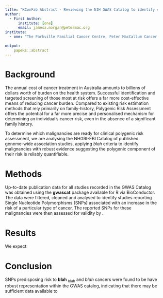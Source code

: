 ```yaml
---
title: "KConFab Abstract - Reviewing the NIH GWAS Catalog to identify candidate malignancies ready for clinical PRS assessment"
author:
  - First Author: 
      institute: [one]
      email: jamesa.morgan@petermac.org
institute:
  - one: "The Parkville Familial Cancer Centre, Peter MacCallum Cancer Centre and The Royal Melbourne Hospital, Melbourne, Victoria, Australia, 3000"
    
output: 
    papeRs::abstract
---
```


# Background
The annual cost of cancer treatment in Australia amounts to billions of dollars worth of burden on the health system. Successful identification and targeted screening of those most at risk offers a far more cost-effective means of reducing cancer burden. Compared to existing risk estimation methods that rely primarily on family-history, Polygenic Risk Assessment offers the potential for a far more precise and personalised mechanism for determining an individual's cancer risk, even in the absence of a significant family history. 

To determine which malignancies are ready for clinical polygenic risk assessment, we are analysing the NHGRI-EBI Catalog of published genome-wide association studies, applying *blah* criteria to identify malignancies with robust evidence suggesting the polygenic component of their risk is reliably quantifiable.

# Methods
Up-to-date publication data for all studies recorded in the GWAS Catalog was obtained using the **gwascat** package available for R via BioConductor. The data were filtered, cleaned and analysed to identify studies reporting Single Nucleotide Polymorphisms (SNPs) associated with an increase in the risk of a particular type of cancer. The reported SNPs for these malignancies were then assessed for validity by .

# Results
We expect:



# Conclusion
SNPs predisposing risk to **blah** ~blah~ and *blah* cancers were found to be have robust representation within the GWAS catalog, indicating that there may be sufficient data available to 
